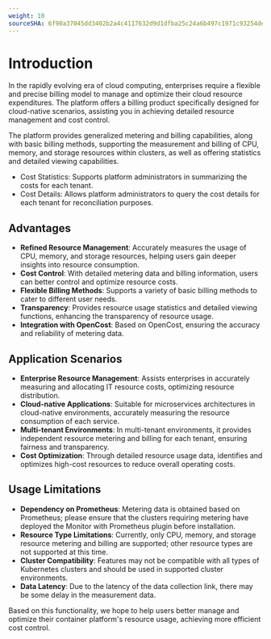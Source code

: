 ```yaml
---
weight: 10
sourceSHA: 6f90a37045dd3402b2a4c4117632d9d1dfba25c24a6b497c1971c93254de602f
---
```


# Introduction

In the rapidly evolving era of cloud computing, enterprises require a flexible and precise billing model to manage and optimize their cloud resource expenditures. The platform offers a billing product specifically designed for cloud-native scenarios, assisting you in achieving detailed resource management and cost control.

The platform provides generalized metering and billing capabilities, along with basic billing methods, supporting the measurement and billing of CPU, memory, and storage resources within clusters, as well as offering statistics and detailed viewing capabilities.

- Cost Statistics: Supports platform administrators in summarizing the costs for each tenant.
- Cost Details: Allows platform administrators to query the cost details for each tenant for reconciliation purposes.

## Advantages

- **Refined Resource Management**: Accurately measures the usage of CPU, memory, and storage resources, helping users gain deeper insights into resource consumption.
- **Cost Control**: With detailed metering data and billing information, users can better control and optimize resource costs.
- **Flexible Billing Methods**: Supports a variety of basic billing methods to cater to different user needs.
- **Transparency**: Provides resource usage statistics and detailed viewing functions, enhancing the transparency of resource usage.
- **Integration with OpenCost**: Based on OpenCost, ensuring the accuracy and reliability of metering data.

## Application Scenarios

- **Enterprise Resource Management**: Assists enterprises in accurately measuring and allocating IT resource costs, optimizing resource distribution.
- **Cloud-native Applications**: Suitable for microservices architectures in cloud-native environments, accurately measuring the resource consumption of each service.
- **Multi-tenant Environments**: In multi-tenant environments, it provides independent resource metering and billing for each tenant, ensuring fairness and transparency.
- **Cost Optimization**: Through detailed resource usage data, identifies and optimizes high-cost resources to reduce overall operating costs.

## Usage Limitations

- **Dependency on Prometheus**: Metering data is obtained based on Prometheus; please ensure that the clusters requiring metering have deployed the Monitor with Prometheus plugin before installation.
- **Resource Type Limitations**: Currently, only CPU, memory, and storage resource metering and billing are supported; other resource types are not supported at this time.
- **Cluster Compatibility**: Features may not be compatible with all types of Kubernetes clusters and should be used in supported cluster environments.
- **Data Latency**: Due to the latency of the data collection link, there may be some delay in the measurement data.

Based on this functionality, we hope to help users better manage and optimize their container platform's resource usage, achieving more efficient cost control.
